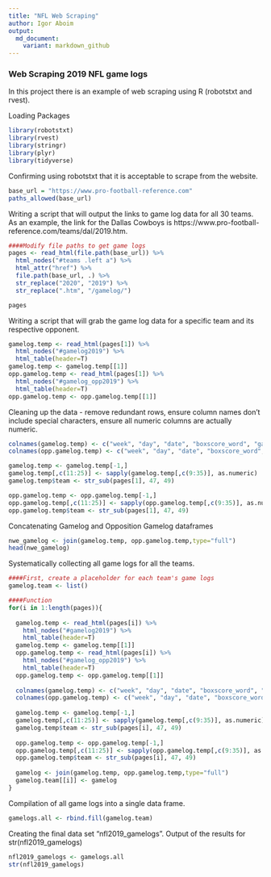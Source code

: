 ---
title: "NFL Web Scraping"
author: Igor Aboim 
output:
  md_document:
    variant: markdown_github
---
### Web Scraping 2019 NFL game logs

In this project there is an example of web scraping using R (robotstxt and rvest).

Loading Packages

```{r}
library(robotstxt)
library(rvest)
library(stringr)
library(plyr)
library(tidyverse)
```

Confirming using robotstxt that it is acceptable to scrape from the website.

```{r}
base_url = "https://www.pro-football-reference.com"
paths_allowed(base_url)
```

Writing a script that will output the links to game log data for all 30 teams. As an example, the link for the Dallas Cowboys is https://www.pro-football-reference.com/teams/dal/2019.htm.

```{r}
####Modify file paths to get game logs
pages <- read_html(file.path(base_url)) %>%
  html_nodes("#teams .left a") %>%
  html_attr("href") %>%
  file.path(base_url, .) %>%
  str_replace("2020", "2019") %>%
  str_replace(".htm", "/gamelog/")

pages
```

Writing a script that will grab the game log data for a specific team and its respective opponent.

```{r}
gamelog.temp <- read_html(pages[1]) %>%
  html_nodes("#gamelog2019") %>%
  html_table(header=T)
gamelog.temp <- gamelog.temp[[1]]
opp.gamelog.temp <- read_html(pages[1]) %>%
  html_nodes("#gamelog_opp2019") %>%
  html_table(header=T)
opp.gamelog.temp <- opp.gamelog.temp[[1]]
```

Cleaning up the data - remove redundant rows, ensure column names don’t include special characters, ensure all numeric columns are actually numeric.

```{r, warning=FALSE}
colnames(gamelog.temp) <- c("week", "day", "date", "boxscore_word", "game_outcome", "overtime", "game_location", "opp", "points_scored", "points_allowed", "pass.cmp", "pass.att", "pass.yds", "pass.TD", "pass.int", "pass.sk", "pass.yds", "pass.Y/A", "pass.NY/A", "pass.cmp%", "pass.rate", "rush.att", "rush.yds", "rush.Y/A", "rush.TD", "FGM", "FGA","XPM", "XPA", "punt.pnt", "punt.yds", "3Dconv", "3DAtt", "4DConv", "4DAtt", "ToP")
colnames(opp.gamelog.temp) <- c("week", "day", "date", "boxscore_word", "game_outcome", "overtime", "game_location", "opp", "points_scored", "points_allowed", "opp.pass.cmp", "opp.pass.att", "opp.pass.yds", "opp.pass.TD", "opp.pass.int", "opp.pass.sk", "opp.pass.yds", "opp.pass.Y/A", "opp.pass.NY/A", "opp.pass.cmp%", "opp.pass.rate", "opp.rush.att", "opp.rush.yds", "opp.rush.Y/A", "opp.rush.TD", "opp.FGM", "opp.FGA","opp.XPM", "opp.XPA", "opp.punt.pnt", "opp.punt.yds", "opp.3Dconv", "opp.3DAtt", "opp.4DConv", "opp.4DAtt", "opp.ToP")

gamelog.temp <- gamelog.temp[-1,]
gamelog.temp[,c(11:25)] <- sapply(gamelog.temp[,c(9:35)], as.numeric)
gamelog.temp$team <- str_sub(pages[1], 47, 49)

opp.gamelog.temp <- opp.gamelog.temp[-1,]
opp.gamelog.temp[,c(11:25)] <- sapply(opp.gamelog.temp[,c(9:35)], as.numeric)
opp.gamelog.temp$team <- str_sub(pages[1], 47, 49)
```

Concatenating Gamelog and Opposition Gamelog dataframes

```{r, warning=FALSE, message=FALSE}
nwe_gamelog <- join(gamelog.temp, opp.gamelog.temp,type="full")
head(nwe_gamelog)
```

Systematically collecting all game logs for all the teams.

```{r, warning=FALSE, message=FALSE}
####First, create a placeholder for each team's game logs
gamelog.team <- list()

####Function
for(i in 1:length(pages)){
  
  gamelog.temp <- read_html(pages[i]) %>%
    html_nodes("#gamelog2019") %>%
    html_table(header=T)
  gamelog.temp <- gamelog.temp[[1]]
  opp.gamelog.temp <- read_html(pages[i]) %>%
    html_nodes("#gamelog_opp2019") %>%
    html_table(header=T)
  opp.gamelog.temp <- opp.gamelog.temp[[1]]
  
  colnames(gamelog.temp) <- c("week", "day", "date", "boxscore_word", "game_outcome", "overtime", "game_location", "opp", "points_scored", "points_allowed", "pass.cmp", "pass.att", "pass.yds", "pass.TD", "pass.int", "pass.sk", "pass.yds", "pass.Y/A", "pass.NY/A", "pass.cmp%", "pass.rate", "rush.att", "rush.yds", "rush.Y/A", "rush.TD", "FGM", "FGA","XPM", "XPA", "punt.pnt", "punt.yds", "3Dconv", "3DAtt", "4DConv", "4DAtt", "ToP")
  colnames(opp.gamelog.temp) <- c("week", "day", "date", "boxscore_word", "game_outcome", "overtime", "game_location", "opp", "points_scored", "points_allowed", "opp.pass.cmp", "opp.pass.att", "opp.pass.yds", "opp.pass.TD", "opp.pass.int", "opp.pass.sk", "opp.pass.yds", "opp.pass.Y/A", "opp.pass.NY/A", "opp.pass.cmp%", "opp.pass.rate", "opp.rush.att", "opp.rush.yds", "opp.rush.Y/A", "opp.rush.TD", "opp.FGM", "opp.FGA","opp.XPM", "opp.XPA", "opp.punt.pnt", "opp.punt.yds", "opp.3Dconv", "opp.3DAtt", "opp.4DConv", "opp.4DAtt", "opp.ToP")
  
  gamelog.temp <- gamelog.temp[-1,]
  gamelog.temp[,c(11:25)] <- sapply(gamelog.temp[,c(9:35)], as.numeric)
  gamelog.temp$team <- str_sub(pages[i], 47, 49)
  
  opp.gamelog.temp <- opp.gamelog.temp[-1,]
  opp.gamelog.temp[,c(11:25)] <- sapply(opp.gamelog.temp[,c(9:35)], as.numeric)
  opp.gamelog.temp$team <- str_sub(pages[i], 47, 49)
  
  gamelog <- join(gamelog.temp, opp.gamelog.temp,type="full")
  gamelog.team[[i]] <- gamelog
}

```

Compilation of all game logs into a single data frame.

```{r}
gamelogs.all <- rbind.fill(gamelog.team)
```

Creating the final data set “nfl2019_gamelogs”. Output of the results for str(nfl2019_gamelogs)

```{r}
nfl2019_gamelogs <- gamelogs.all
str(nfl2019_gamelogs)
```
